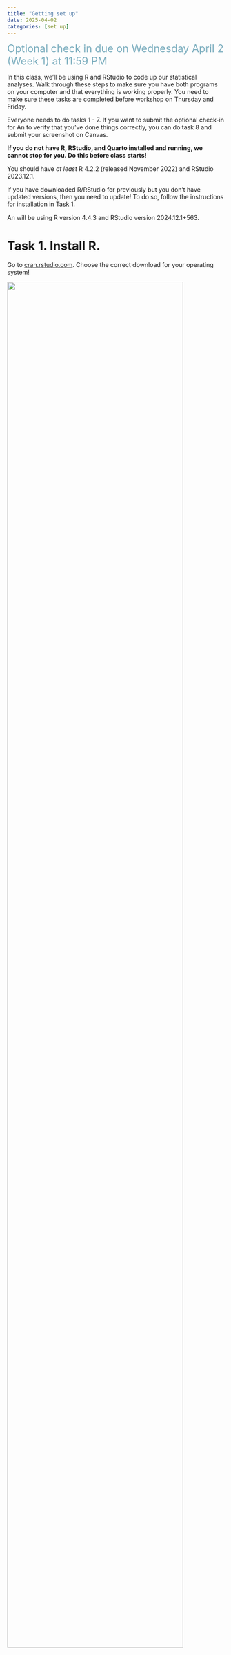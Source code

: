 ```yaml
---
title: "Getting set up"
date: 2025-04-02
categories: [set up]
--- 
```


[Optional check in due on Wednesday April 2 (Week 1) at 11:59 PM]{style="color: #79ACBD; font-size: 24px;"}  

In this class, we’ll be using R and RStudio to code up our statistical analyses. Walk through these steps to make sure you have both programs on your computer and that everything is working properly. You need to make sure these tasks are completed before workshop on Thursday and Friday.   

:::{.callout-important title="Do these set up steps as soon as possible!"}
Everyone needs to do tasks 1 - 7. If you want to submit the optional check-in for An to verify that you've done things correctly, you can do task 8 and submit your screenshot on Canvas.  

**If you do not have R, RStudio, and Quarto installed and running, we cannot stop for you. Do this before class starts!**
:::

:::{.callout-note title="What version should I install? Do I need to update R/RStudio?"}
You should have _at least_ R 4.2.2 (released November 2022) and RStudio 2023.12.1.  

If you have downloaded R/RStudio for previously but you don't have updated versions, then you need to update! To do so, follow the instructions for installation in Task 1.  

An will be using R version 4.4.3 and RStudio version 2024.12.1+563.
:::

# Task 1. Install R.

Go to [cran.rstudio.com](https://cran.rstudio.com/). Choose the correct download for your operating system!  

![](/assignments/images/getting-set-up/installing-r.png){fig-align="center" width="90%"}

:::{.callout-tip title="Need to see a bigger image?" collapse="true"}
Click on the screenshot to make it bigger!
:::

# Task 2. Install RStudio (and optionally Quarto)

Go to [posit.co/download/rstudio-desktop](https://posit.co/download/rstudio-desktop/). Click on the button under "2: Install RStudio". It should automatically show the correct version for your operating system.

![](/assignments/images/getting-set-up/installing-rstudio.png){fig-align="center" width="90%"}

:::{.callout-note title="Installing Quarto"}
You only need to install Quarto if you are running RStudio version 2022.07.1 or earlier. Follow the instructions for installing Quarto [here](https://docs.posit.co/resources/install-quarto.html).  

If you cannot install Quarto on your computer (because it doesn’t work with your operating system, etc.), that is fine - you just might have some differences between what we do in class and what you see on your own computer.
:::

# Task 3. Open RStudio
When we say we’re “using R” in the class, what we’re really using is RStudio, which is a graphical user interface (GUI) for R (the language). Basically, we’re never going to open up “R”, but we’ll always open up “RStudio”.

Open RStudio on your computer.

# Task 4. Change your settings

:::{.callout-note title="Do I really have to do all these things?"}
The short answer is: only if you want your life to be easier!  

If you have used R/RStudio before _and_ you feel comfortable about navigating things on your own, then I won't stop you!  

If you are new to using R, I would recommend you _do_ follow all the steps in this task so that you can match up what is on your computer to what you'll see on my computer when you're in class.  

At minimum, **everyone needs to change their workspace save settings.** These are listed below, but here is a recap:  

* “Restore .Rdata into workspace at startup” is unchecked  
* “Save workspace to .RData on exit” is on “Never”  
* "Always save history (even when not saving .RData)" is unchecked  
:::

You can change some settings to make your life easier when working in RStudio. The following steps are all done in the same menu. Go to Tools > Global Options.    

First, you can change your color scheme. You don't have to stick with the boring RStudio color scheme! Go to Appearance and select the color scheme you want.

![](/assignments/images/getting-set-up/editor-theme.png){fig-align="center" width="90%"}

Then, go to the General tab. Make sure that  

* “Restore .Rdata into workspace at startup” is unchecked  
* “Save workspace to .RData on exit” is on “Never”  
* "Always save history (even when not saving .RData)" is unchecked  

:::{.callout-note title="Some of these may already be checked! If so, great! Double check everything though!"}
:::

![](/assignments/images/getting-set-up/general-basic.png){fig-align="center" width="90%"}

Then, go to the Code tab. Under editing, make sure:  

* "Insert spaces for Tab" is checked  
* "Auto-detect code indentation" is checked  
* "Insert matching parens/quotes" is checked   
* "Use native pipe operator, |>" is checked  
* "Auto-indent code after paste" is checked  
* "Vertically align arguments in auto-indent" is checked  
* "Soft-wrap source files" is checked  
* "Continue comment when inserting new line" is checked  
* "Enable hyperlink highlighting in editor" is checked  
* "Enable code snippets" is checked

![](/assignments/images/getting-set-up/code-editing.png){fig-align="center" width="90%"}

Then, go to Display (still under the Code tab). Make sure:  

* "Highlight selected word" is checked  
* "Show line numbers" is checked  
* "Show margin" is checked  
* "Blinking cursor" (if you want it) is checked  
* "Enable preview of named and hexadecimal colors" is checked  
* "Use rainbow parentheses" is checked

![](/assignments/images/getting-set-up/code-display.png){fig-align="center" width="90%"}  

Then, go to the R Markdown tab. Under basic, make sure the following is checked:  

* "Soft-wrap R Markdown files" is checked    
* "Show output preview in:" selection is "Viewer Pane"  

![](/assignments/images/getting-set-up/markdown-basic.png){fig-align="center" width="90%"}  

Under visual (still under the R Markdown tab), make sure:  

* "Use visual editor by default for new documents" is unchecked  
* "Show document outline by default" is checked

![](/assignments/images/getting-set-up/markdown-visual.png){fig-align="center" width="90%"}  

### **Hit Apply to save all your changes. Do not forget to hit apply!!!**

# Task 5. Test out installing a package  

Packages are the _best_ part of using R. We'll talk more about what packages are in workshop, but for now try installing a package. Go to your Console (the bottom left pane in the RStudio window), and type (or copy paste) `install.packages("tidyverse")`. Hit Enter.

You should get a message that looks something like this:

![](/assignments/images/getting-set-up/installing-tidyverse.png){fig-align="center" width="90%"}

:::{.callout-note title="Operating system differences"}
The database that holds all these packages will automatically detect which version you need based on your operating system. Don't worry if your output message doesn't look exactly the same as the one here - just as long as you get something like "The downloaded binary packages are in...", you've probably got the package installed.
:::

# Task 6. Test out reading in a package
Now you've installed a package, but you want to make sure you can actually run it. Again in the Console (the bottom left pane), type `library(tidyverse)` and hit Enter.

You should get a message that looks something like this:

![](/assignments/images/getting-set-up/reading-in-tidyverse.png){fig-align="center" width="90%"}

# Task 7. Set up a folder on your computer for class materials

Using R/RStudio requires you to know how your computer is organized and where your files are. For now, we'll want to set up a folder in your computer called `ENVS-193DS` (note no spaces in the folder name).  

All operating systems are different, but **make sure that your folder is not in the "iCloud" or "Google Drive" folders** in your computer. Basically, you want to be sure that you can get from your "root" directory (i.e. your actual computer hard drive) to the folder you're using.  

You can check this using the file path, or the folders you would need to open to get to the folder called `ENVS-193DS`. One example for MacOS is below, where the file path is written out at the bottom of the pane:

![](/assignments/images/getting-set-up/file-path.png){fig-align="center" width="90%"}

# Task 8. Take a screenshot of your RStudio set up

So that the instructors can verify that you've gotten everything set up, take a screenshot of your RStudio window with the code for `install.packages("tidyverse")` and `library(tidyverse)` in your Console and submit it to the portal on Canvas. Your screenshot should look something like this:

![](/assignments/images/getting-set-up/finished-screenshot.png){fig-align="center" width="90%"}

:::{.callout-note title="Double check your screenshot!"}
Make sure that the messages in the orange box (above) are visible in your screenshot! Otherwise we will not be able to troubleshoot whatever issues you are having with installation (if you are actually having any).
:::




